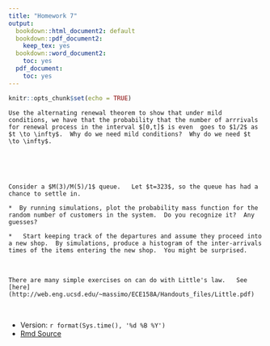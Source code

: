 ```yaml
---
title: "Homework 7"
output:
  bookdown::html_document2: default
  bookdown::pdf_document2:
    keep_tex: yes
  bookdown::word_document2:
    toc: yes
  pdf_document:
    toc: yes
---
```



```r
knitr::opts_chunk$set(echo = TRUE)
```

```exercise
Use the alternating renewal theorem to show that under mild conditions, we have that the probability that the number of arrrivals for renewal process in the interval $[0,t]$ is even  goes to $1/2$ as $t \to \infty$.  Why do we need mild conditions?  Why do we need $t \to \infty$.    
```

<br>


<br>


```exercise
Consider a $M(3)/M(5)/1$ queue.   Let $t=323$, so the queue has had a chance to settle in.  

*  By running simulations, plot the probability mass function for the random number of customers in the system.  Do you recognize it?  Any guesses?

*   Start keeping track of the departures and assume they proceed into a new shop.  By simulations, produce a histogram of the inter-arrivals times of the items entering the new shop.  You might be surprised.
```  

<br>





```exercise
There are many simple exercises on can do with Little's law.   See [here](http://web.eng.ucsd.edu/~massimo/ECE158A/Handouts_files/Little.pdf)
```


<br>

*  Version: `r format(Sys.time(), '%d %B %Y')`
* [Rmd Source](https://tsoo-math.github.io/ucl/QHW7.Rmd)

